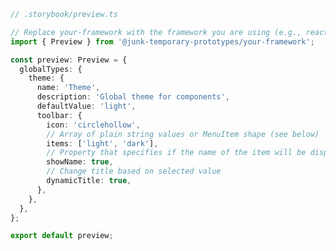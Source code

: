 ```ts
// .storybook/preview.ts

// Replace your-framework with the framework you are using (e.g., react, vue3)
import { Preview } from '@junk-temporary-prototypes/your-framework';

const preview: Preview = {
  globalTypes: {
    theme: {
      name: 'Theme',
      description: 'Global theme for components',
      defaultValue: 'light',
      toolbar: {
        icon: 'circlehollow',
        // Array of plain string values or MenuItem shape (see below)
        items: ['light', 'dark'],
        // Property that specifies if the name of the item will be displayed
        showName: true,
        // Change title based on selected value
        dynamicTitle: true,
      },
    },
  },
};

export default preview;
```
